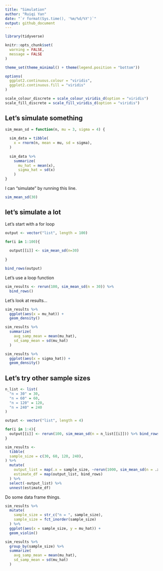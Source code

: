 ```yaml
---
title: "Simulation"
author: "Ruiqi Yan"
date: "`r format(Sys.time(), '%m/%d/%Y')`"
output: github_document
---
```


```r
library(tidyverse)

knitr::opts_chunk$set(
  warning = FALSE,
  message = FALSE
)

theme_set(theme_minimal() + theme(legend.position = "bottom"))

options(
  ggplot2.continuous.colour = "viridis",
  ggplot2.continuous.fill = "viridis"
)

scale_colour_discrete = scale_colour_viridis_d(option = "viridis")
scale_fill_discrete = scale_fill_viridis_d(option = "viridis")
```

## Let's simulate something

```r
sim_mean_sd = function(n, mu = 3, sigma = 4) {
  
  sim_data = tibble(
    x = rnorm(n, mean = mu, sd = sigma),
  )
  
  sim_data %>% 
    summarize(
      mu_hat = mean(x),
      sigma_hat = sd(x)
    )
}


```

I can "simulate" by running this line.

```r
sim_mean_sd(30)
```

## let's simulate a lot

Let's start with a for loop

```r

output <- vector("list", length = 100)

for(i in 1:100){
  
  output[[i]] <- sim_mean_sd(n=30)
  
}

bind_rows(output)
```

Let's use a loop function

```r
sim_results <- rerun(100, sim_mean_sd(n = 30)) %>% 
  bind_rows()
```

Let's look at results...

```r
sim_results %>% 
  ggplot(aes(x = mu_hat)) +
  geom_density()

sim_results %>% 
  summarize(
    avg_samp_mean = mean(mu_hat),
    sd_samp_mean = sd(mu_hat)
  )

sim_results %>% 
  ggplot(aes(x = sigma_hat)) +
  geom_density()
```

## Let's try other sample sizes

```r
n_list <- list(
  "n = 30" = 30,
  "n = 60" = 60,
  "n = 120" = 120,
  "n = 240" = 240
)

output <- vector("list", length = 4)

for(i in 1:4){
  output[[i]] <- rerun(100, sim_mean_sd(n = n_list[[i]])) %>% bind_rows()
}


```



```r
sim_results <-
  tibble(
  sample_size = c(30, 60, 120, 240),
) %>% 
  mutate(
    output_list = map(.x = sample_size, ~rerun(1000, sim_mean_sd(n = .x))),
    estimate_df = map(output_list, bind_rows)
  ) %>% 
  select(-output_list) %>% 
  unnest(estimate_df)
```

Do some data frame things.

```r
sim_results %>% 
  mutate(
    sample_size = str_c("n = ", sample_size),
    sample_size = fct_inorder(sample_size)
  ) %>% 
  ggplot(aes(x = sample_size, y = mu_hat)) +
  geom_violin()
```

```r
sim_results %>% 
  group_by(sample_size) %>% 
  summarize(
    avg_samp_mean = mean(mu_hat),
    sd_samp_mean = sd(mu_hat)
  )
```

